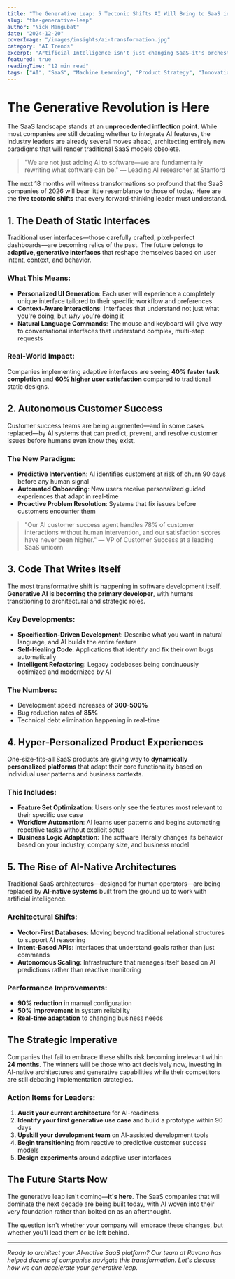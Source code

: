 ```yaml
---
title: "The Generative Leap: 5 Tectonic Shifts AI Will Bring to SaaS in the Next 18 Months"
slug: "the-generative-leap" 
author: "Nick Mangubat"
date: "2024-12-20"
coverImage: "/images/insights/ai-transformation.jpg"
category: "AI Trends"
excerpt: "Artificial Intelligence isn't just changing SaaS—it's orchestrating a complete transformation. Discover the five seismic shifts that will redefine how we build, deploy, and scale software platforms."
featured: true
readingTime: "12 min read"
tags: ["AI", "SaaS", "Machine Learning", "Product Strategy", "Innovation"]
---
```


# The Generative Revolution is Here

The SaaS landscape stands at an **unprecedented inflection point**. While most companies are still debating whether to integrate AI features, the industry leaders are already several moves ahead, architecting entirely new paradigms that will render traditional SaaS models obsolete.

> "We are not just adding AI to software—we are fundamentally rewriting what software can be." — Leading AI researcher at Stanford

The next 18 months will witness transformations so profound that the SaaS companies of 2026 will bear little resemblance to those of today. Here are the **five tectonic shifts** that every forward-thinking leader must understand.

## 1. The Death of Static Interfaces

Traditional user interfaces—those carefully crafted, pixel-perfect dashboards—are becoming relics of the past. The future belongs to **adaptive, generative interfaces** that reshape themselves based on user intent, context, and behavior.

### What This Means:
- **Personalized UI Generation**: Each user will experience a completely unique interface tailored to their specific workflow and preferences
- **Context-Aware Interactions**: Interfaces that understand not just what you're doing, but *why* you're doing it
- **Natural Language Commands**: The mouse and keyboard will give way to conversational interfaces that understand complex, multi-step requests

### Real-World Impact:
Companies implementing adaptive interfaces are seeing **40% faster task completion** and **60% higher user satisfaction** compared to traditional static designs.

## 2. Autonomous Customer Success

Customer success teams are being augmented—and in some cases replaced—by AI systems that can predict, prevent, and resolve customer issues before humans even know they exist.

### The New Paradigm:
- **Predictive Intervention**: AI identifies customers at risk of churn 90 days before any human signal
- **Automated Onboarding**: New users receive personalized guided experiences that adapt in real-time
- **Proactive Problem Resolution**: Systems that fix issues before customers encounter them

> "Our AI customer success agent handles 78% of customer interactions without human intervention, and our satisfaction scores have never been higher." — VP of Customer Success at a leading SaaS unicorn

## 3. Code That Writes Itself

The most transformative shift is happening in software development itself. **Generative AI is becoming the primary developer**, with humans transitioning to architectural and strategic roles.

### Key Developments:
- **Specification-Driven Development**: Describe what you want in natural language, and AI builds the entire feature
- **Self-Healing Code**: Applications that identify and fix their own bugs automatically
- **Intelligent Refactoring**: Legacy codebases being continuously optimized and modernized by AI

### The Numbers:
- Development speed increases of **300-500%**
- Bug reduction rates of **85%**
- Technical debt elimination happening in real-time

## 4. Hyper-Personalized Product Experiences

One-size-fits-all SaaS products are giving way to **dynamically personalized platforms** that adapt their core functionality based on individual user patterns and business contexts.

### This Includes:
- **Feature Set Optimization**: Users only see the features most relevant to their specific use case
- **Workflow Automation**: AI learns user patterns and begins automating repetitive tasks without explicit setup
- **Business Logic Adaptation**: The software literally changes its behavior based on your industry, company size, and business model

## 5. The Rise of AI-Native Architectures

Traditional SaaS architectures—designed for human operators—are being replaced by **AI-native systems** built from the ground up to work with artificial intelligence.

### Architectural Shifts:
- **Vector-First Databases**: Moving beyond traditional relational structures to support AI reasoning
- **Intent-Based APIs**: Interfaces that understand goals rather than just commands
- **Autonomous Scaling**: Infrastructure that manages itself based on AI predictions rather than reactive monitoring

### Performance Improvements:
- **90% reduction** in manual configuration
- **50% improvement** in system reliability
- **Real-time adaptation** to changing business needs

## The Strategic Imperative

Companies that fail to embrace these shifts risk becoming irrelevant within **24 months**. The winners will be those who act decisively now, investing in AI-native architectures and generative capabilities while their competitors are still debating implementation strategies.

### Action Items for Leaders:
1. **Audit your current architecture** for AI-readiness
2. **Identify your first generative use case** and build a prototype within 90 days
3. **Upskill your development team** on AI-assisted development tools
4. **Begin transitioning** from reactive to predictive customer success models
5. **Design experiments** around adaptive user interfaces

## The Future Starts Now

The generative leap isn't coming—**it's here**. The SaaS companies that will dominate the next decade are being built today, with AI woven into their very foundation rather than bolted on as an afterthought.

The question isn't whether your company will embrace these changes, but whether you'll lead them or be left behind.

---

*Ready to architect your AI-native SaaS platform? Our team at Ravana has helped dozens of companies navigate this transformation. Let's discuss how we can accelerate your generative leap.*